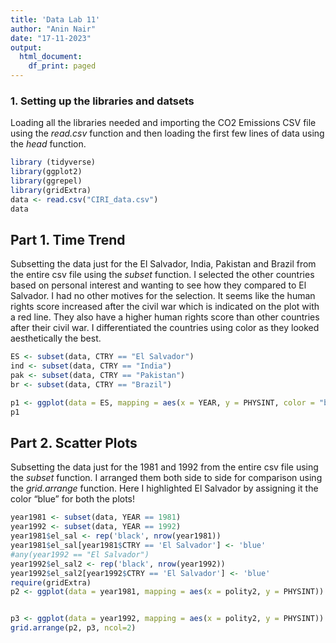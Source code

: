 ---
title: 'Data Lab 11'
author: "Anin Nair"
date: "17-11-2023"
output:
  html_document:
    df_print: paged
---
### 1. Setting up the libraries and datsets
Loading all the libraries needed and importing the CO2 Emissions  CSV file using the *read.csv* function and then loading the first few lines of data using the *head* function.

```{r}
library (tidyverse)
library(ggplot2)
library(ggrepel)
library(gridExtra)
data <- read.csv("CIRI_data.csv")
data
```
## Part 1. Time Trend

Subsetting the data just for the El Salvador, India, Pakistan and Brazil from the entire csv file using the *subset* function. I selected the other countries based on personal interest and wanting to see how they compared to El Salvador. I had no other motives for the selection. It seems like the human rights score increased after the civil war which is indicated on the plot with a red line. They also have a higher human rights score than other countries after their civil war. I differentiated the countries using color as they looked aesthetically the best. 
```{r}
ES <- subset(data, CTRY == "El Salvador")
ind <- subset(data, CTRY == "India")
pak <- subset(data, CTRY == "Pakistan")
br <- subset(data, CTRY == "Brazil")

p1 <- ggplot(data = ES, mapping = aes(x = YEAR, y = PHYSINT, color = "blue")) + geom_line(size = 1) + geom_line(data = ind, mapping = aes(color = "green"), size = 1)+ geom_line(data = pak, mapping = aes(color = "brown"), size = 1)+ geom_line(data = br, mapping = aes(color = "purple"), size = 1)   + geom_vline(data = , xintercept = 1992, color = "red ") + labs(x = "Year", y = "Human Rights Score") + ggtitle("Human Rights Scores in El Salvador and other countries") + scale_color_manual(name = "Country", labels= c("El Salvador", "Pakistan", "India", "Brazil"), values = c("blue", "brown", "green", "purple")) 
p1

```

## Part 2. Scatter Plots
Subsetting the data just for the 1981 and 1992 from the entire csv file using the *subset* function. I arranged them both side to side for comparison using the *grid.arrange* function. Here I highlighted El Salvador by assigning it the color "blue" for both the plots! 
```{r}
year1981 <- subset(data, YEAR == 1981)
year1992 <- subset(data, YEAR == 1992)
year1981$el_sal <- rep('black', nrow(year1981))
year1981$el_sal[year1981$CTRY == 'El Salvador'] <- 'blue'
#any(year1992 == "El Salvador")
year1992$el_sal2 <- rep('black', nrow(year1992))
year1992$el_sal2[year1992$CTRY == 'El Salvador'] <- 'blue'
require(gridExtra)
p2 <- ggplot(data = year1981, mapping = aes(x = polity2, y = PHYSINT)) + geom_point(color = year1981$el_sal) + labs(x = "Democracy Score", y = "Human Rights Scores") + ggtitle("Relationship between Democracy and Human Rights Scores in 1981") 


p3 <- ggplot(data = year1992, mapping = aes(x = polity2, y = PHYSINT)) + geom_point(color = year1992$el_sal2) + labs(x = "Democracy Score", y = "Human Rights Scores") + ggtitle("Relationship between Democracy and Human Rights Scores in 1992")
grid.arrange(p2, p3, ncol=2)
```


